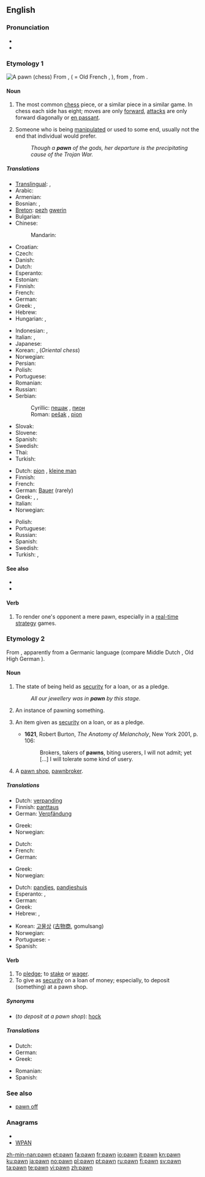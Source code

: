 {{slim-wikipedia|dab=Pawn}}
==English==

===Pronunciation===
* {{IPA|/pɔːn/}}
* {{rhymes|ɔːn}}

===Etymology 1===
[[Image:Chess pawn 0968.jpg|thumb|A pawn (chess)]]
From {{etyl|xno}} {{term|paun|lang=xno}}, {{term|poun|||lang=xno|pawn, pedestrian}} ( = Old French {{term|poon|lang=fro}}, {{term|paon|lang=fro}}), from {{etyl|LL.}} {{term|pedo|pedo(n-)|footsoldier|lang=la}}, from {{etyl|la}} {{term|pes|pēs, ped-|foot|lang=la}}.

====Noun====
{{en-noun}}

# {{chess}} The most common [[chess]] piece, or a similar piece in a similar game.  In chess each side has eight; moves are only [[forward]], [[attack]]s are only forward diagonally or [[en passant]].
# {{colloquial}} Someone who is being [[manipulate]]d or used to some end, usually not the end that individual would prefer.
#: ''Though a '''pawn''' of the gods, her departure is the precipitating cause of the Trojan War.''

=====Translations=====
{{trans-top|chess piece}}
* [[Translingual]]: {{tø|mul|♙}},  {{tø|mul|♟}}
* Arabic: {{t-|ar|جندي|tr=júndiy}}
* Armenian: {{t-|hy|զինվոր|tr=zinvor}}
* Bosnian: {{t-|bs|pješak|m}}, {{t-|bs|pion|m}}
* [[Breton]]: [[pezh]] [[gwerin]] {{m}}
* Bulgarian: {{t-|bg|пешка|f|tr=péška}}
* Chinese:
*: Mandarin: {{t-|cmn|兵|tr=bīng|sc=Hani}}
* Croatian: {{t-|hr|pješak|m}}
* Czech: {{t-|cs|pěšec|m}}
* Danish: {{t-|da|bonde|c}}
* Dutch: {{t+|nl|pion|m}}
* Esperanto: {{t-|eo|peono|xs=Esperanto}}
* Estonian: {{t-|et|ettur}}
* Finnish: {{t+|fi|sotilas}}
* French: {{t+|fr|pion|m}}
* German: {{t+|de|Bauer|m}}
* Greek: {{t+|el|πιόνι|n|tr=pióni}}, {{t+|el|στρατιώτης|m|tr=stratiótis}}
* Hebrew: {{t+|he|חייל|m|tr=chayal}}
* Hungarian: {{t+|hu|gyalog}},  {{qualifier|less formal}} {{t+|hu|paraszt}}
{{trans-mid}}
* Indonesian: {{t|id|bidak|xs=Indonesian}}, {{t-|id|pion|xs=Indonesian}}
* Italian: {{t+|it|pedone|m}}, {{t+|it|pedina|f}}
* Japanese: {{t-|ja|ポーン|tr=pōn}}
* Korean: {{t-|ko|폰|tr=pon|sc=Hang}},  {{t-|ko|졸|tr=jol|sc=Hang}} (''Oriental chess'')
* Norwegian: {{t+|no|bonde|m}}
* Persian: {{t+|fa|سرباز|tr=sarbâz|xs=Persian}}
* Polish: {{t+|pl|pionek|m}}
* Portuguese: {{t+|pt|peão|m}}
* Romanian: {{t+|ro|pion|m}}
* Russian: {{t+|ru|пешка|f|tr=péška}}
* Serbian:
*: Cyrillic: [[пешак]] {{m}}, [[пион]] {{m}}
*: Roman: [[pešak]] {{m}}, [[pion]] {{m}}
* Slovak: {{t-|sk|pešiak|m}}
* Slovene: {{t+|sl|kmet|m}}
* Spanish: {{t+|es|peón|m}}
* Swedish: {{t+|sv|bonde|c}}
* Thai: {{t|th|เบี้ย}}
* Turkish: {{t+|tr|piyon}}
{{trans-bottom}}

{{trans-top|someone who is being manipulated}}
* Dutch: [[pion]] {{m}}, [[kleine man]] {{m}}
* Finnish: {{t-|fi|pelinappula}}
* French: {{t+|fr|pion|m}}
* German: [[Bauer]] {{m}} (rarely)
* Greek: {{t+|el|πιόνι|n|tr=pióni}}, {{t|el|υποχείριο|n|tr=ypocheírio}}, {{t|el|ενεργούμενο|n|tr=energoúmeno}}
* Italian: {{t+|it|pedina|f}}
* Norwegian: {{t-|no|brikke|m}}
{{trans-mid}}
* Polish: {{t+|pl|pionek|m}}
* Portuguese: {{t+|pt|peão|m}}
* Russian: {{t+|ru|пешка|f|tr=péška}}
* Spanish: {{t+|es|peón|m}}
* Swedish: {{t+|sv|bonde|c}}
* Turkish: {{t+|tr|piyon}},  {{t+|tr|oyuncak}}
{{trans-bottom}}

====See also====
* {{pedia|Pawn (chess)}}
* {{list|en|chess pieces}}

====Verb====
{{en-verb}}

# {{video games}} To render one's opponent a mere pawn, especially in a [[real-time strategy]] games.

===Etymology 2===
From {{etyl|frm}} {{term|pan||pledge, security}}, apparently from a Germanic language (compare Middle Dutch {{term|pant|lang=dum}}, Old High German {{term|pfant}}).

====Noun====
{{en-noun}}

# The state of being held as [[security]] for a loan, or as a pledge.
#: ''All our jewellery was in '''pawn''' by this stage.''
# An instance of pawning something.
# {{context|now|_|rare}} An item given as [[security]] on a loan, or as a pledge.
#* '''1621''', Robert Burton, ''The Anatomy of Melancholy'', New York 2001, p. 106:
#*: Brokers, takers of '''pawns''', biting userers, I will not admit; yet [...] I will tolerate some kind of usery.
# {{rare}} A [[pawn shop]], [[pawnbroker]].

=====Translations=====
{{trans-top|instance of pawning something}}
* Dutch: [[verpanding]] {{f}}
* Finnish: [[panttaus]]
* German: [[Verpfändung]] {{f}}
{{trans-mid}}
* Greek: {{t+|el|ενεχυρίαση|f|tr=enechyríasi}}
* Norwegian: {{t-|no|pantsette}}
{{trans-bottom}}

{{trans-top|item sold to a pawn shop}}
* Dutch: {{t+|nl|pand|n}}
* French: {{t+|fr|occasion|f}}
* German: {{t+|de|Pfand|n}}
{{trans-mid}}
* Greek: {{t+|el|ενέχυρο|n|tr=enéchyro}}
* Norwegian: {{t+|no|pant|n}}
{{trans-bottom}}

{{trans-top|(rare) type of shop}}
* Dutch: [[pandjes]], [[pandjeshuis]] {{n}}
* Esperanto: {{t-|eo|garantipruntejo|xs=Esperanto}}, {{t-|eo|lombardejo|xs=Esperanto}}
* German: {{t+|de|Pfandleiher|m}}
* Greek: {{t+|el|ενεχυροδανειστήριο|n|tr=enechyrodaneistírio}}
* Hebrew: {{t-|he|חנות משכונות|f}}, {{t-|he|בית עבוט|m}}
{{trans-mid}}
* Korean: [[고물상]] ([[古]][[物]][[商]], gomulsang)
* Norwegian: {{t-|no|pantelåner|m}}
* Portuguese: {{t-|pt|topa}}-{{t+|pt|tudo}}
* Spanish: {{t-|es|casa de empeños|m}}
{{trans-bottom}}

====Verb====
{{en-verb}}

# To [[pledge]]; to [[stake]] or [[wager]].
# To give as [[security]] on a loan of money; especially, to deposit (something) at a pawn shop.

=====Synonyms=====
* (''to deposit at a pawn shop''): [[hock]]

=====Translations=====
{{trans-top|give as security for loan}}
* Dutch: {{t+|nl|verpanden}}
* German: {{t-|de|verpfänden}}
* Greek: {{t+|el|ενεχυριάζω|tr=enechyriázo}}
{{trans-mid}}
* Romanian: {{t+|ro|amaneta}}
* Spanish: {{t-|es|empeñar}}
{{trans-bottom}}

===See also===
* [[pawn off]]

===Anagrams===
* {{alphagram|anpw}}
* [[WPAN#English|WPAN]]

[[zh-min-nan:pawn]]
[[et:pawn]]
[[fa:pawn]]
[[fr:pawn]]
[[io:pawn]]
[[it:pawn]]
[[kn:pawn]]
[[ku:pawn]]
[[ja:pawn]]
[[no:pawn]]
[[pl:pawn]]
[[pt:pawn]]
[[ru:pawn]]
[[fi:pawn]]
[[sv:pawn]]
[[ta:pawn]]
[[te:pawn]]
[[vi:pawn]]
[[zh:pawn]]